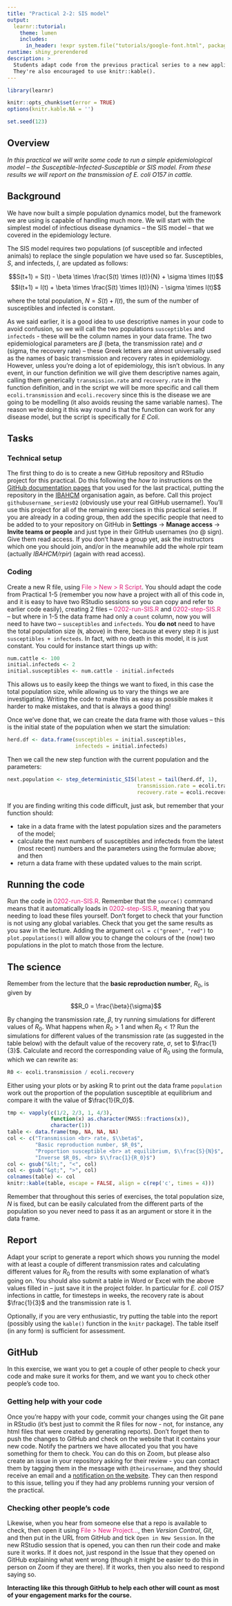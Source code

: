 ```yaml
---
title: "Practical 2-2: SIS model"
output: 
  learnr::tutorial:
    theme: lumen
    includes:
      in_header: !expr system.file("tutorials/google-font.html", package = "RPiR")
runtime: shiny_prerendered
description: >
  Students adapt code from the previous practical series to a new application.
  They're also encouraged to use knitr::kable().
---
```


```r
library(learnr)

knitr::opts_chunk$set(error = TRUE)
options(knitr.kable.NA = '')

set.seed(123)
```

## Overview

*In this practical we will write some code to run a simple epidemiological 
model -- the Susceptible-Infected-Susceptible or SIS model. From these results
we will report on the transmission of E. coli O157 in cattle.*

## Background

We have now built a simple population dynamics model, but the framework we are 
using is capable of handling much more. We will start with the simplest model of
infectious disease dynamics -- the SIS model -- that we covered in the
epidemiology lecture.

The SIS model requires two populations (of susceptible and infected animals) to
replace the single population we have used so far. Susceptibles, $S$, and
infecteds, $I$, are updated as follows:

$$S(t+1) = S(t) - \beta \times \frac{S(t) \times I(t)}{N} + \sigma \times I(t)$$
$$I(t+1) = I(t) + \beta \times \frac{S(t) \times I(t)}{N} - \sigma \times I(t)$$

where the total population, $N = S(t) + I(t)$, the sum of the number of
susceptibles and infected is constant.

As we said earlier, it is a good idea to use descriptive names in your code to
avoid confusion, so we will call the two populations `susceptibles` and
`infecteds` - these will be the column names in your data frame. The
two epidemiological parameters are $\beta$ (beta, the transmission rate) and
$\sigma$ (sigma, the recovery rate) -- these Greek letters are almost universally
used as the names of basic transmission and recovery rates in epidemiology.
However, unless you're doing a lot of epidemiology, this isn't obvious. In any
event, in our function definition we will give them descriptive names again,
calling them generically `transmission.rate` and `recovery.rate` in the function
definition, and in the script we will be more specific and call them
`ecoli.transmission` and `ecoli.recovery` since this is the  disease we are
going to be modelling (it also avoids reusing the same variable
names). The reason we're doing it this way round is that the function can
work for any disease model, but the script is specifically for *E Coli*.

## Tasks

### Technical setup

The first thing to do is to create a new GitHub repository and RStudio project
for this practical. Do this following the *how to* instructions on the [GitHub
documentation pages](https://ibahcm.github.io/RPiR/articles/pages/use_github.html)
that you used for the last practical, putting the repository in
the [IBAHCM](https://github.com/IBAHCM) organisation again, as before. Call this
project `githubusername_series02` (obviously use your real GitHub username!).
You'll use this project for all of the remaining exercises in this practical
series. If you are already in a coding group, then add the specific people that
need to be added to to your repository on GitHub in **Settings** ->
**Manage access** -> **Invite teams or people** and just type in their GitHub
usernames (no @ sign). Give them read access. If you don't have a group yet,
ask the instructors which one you should join, and/or in the meanwhile add the 
whole rpir team (actually *IBAHCM/rpir*) (again with read access).

### Coding

Create a new R file, using <span style="color: #dd1c77;">File > New > R
Script</span>. You should adapt the code from Practical 1-5 (remember you now
have a project with all of this code in, and it is easy to have two RStudio
sessions so you can copy and refer to earlier code easily), creating 2 files -- 
<span style="color: #dd1c77;">0202-run-SIS.R</span>
and <span style="color: #dd1c77;">0202-step-SIS.R</span> -- but where in 1-5 
the data frame had only a `count` column, now you will need to have two --
`susceptibles` and `infecteds`. You **do not** need to have the total population
size (`N`, above) in there, because at every step it is just
`susceptibles + infecteds`. In fact, with no death in this model, it is just
constant. You could for instance start things up with:

```r
num.cattle <- 100
initial.infecteds <- 2
initial.susceptibles <- num.cattle - initial.infecteds
```

This allows us to easily keep the things we want to fixed, in this case the 
total population size, while allowing us to vary the things we are 
investigating. Writing the code to make this as easy as possible makes it harder 
to make mistakes, and that is always a good thing!

Once we've done that, we can create the data frame with those values -- this is
the initial state of the population when we start the simulation:

```r
herd.df <- data.frame(susceptibles = initial.susceptibles,
                      infecteds = initial.infecteds)
```

Then we call the new step function with the current population and the
parameters:

```r
next.population <- step_deterministic_SIS(latest = tail(herd.df, 1), 
                                          transmission.rate = ecoli.transmission,
                                          recovery.rate = ecoli.recovery)
```

If you are finding writing this code difficult, just ask, but remember that your
function should: 

* take in a data frame with the latest population sizes and the parameters of 
the model;
* calculate the next numbers of susceptibles and infecteds from the latest (most
recent) numbers and the parameters using the formulae above; and then 
* return a data frame with these updated values to the main script.

## Running the code

Run the code in <span style="color: #dd1c77;">0202-run-SIS.R</span>. Remember 
that the `source()` command means that it automatically loads in 
<span style="color: #dd1c77;">0202-step-SIS.R</span>, meaning that you 
needing to load these files yourself. Don't forget to check that
your function is not using any global variables. Check that you get the same
results as you saw in the lecture. Adding the argument `col = c("green", "red")` 
to `plot.populations()` will allow you to change the colours of the (now) two
populations in the plot to match those from the lecture.

## The science

Remember from the lecture that the **basic reproduction number**, $R_0$, is 
given by 

$$R_0 = \frac{\beta}{\sigma}$$

By changing the transmission rate, $\beta$, try running simulations for 
different values of $R_0$. What happens when $R_0 > 1$ and when $R_0 < 1$? 
Run the simulations for different values of the transmission rate (as suggested 
in the table below) with the default value of the recovery rate, $\sigma$, set 
to $\frac{1}{3}$. Calculate and record the corresponding value of $R_0$ using 
the formula, which we can rewrite as:

```r
R0 <- ecoli.transmission / ecoli.recovery
```

Either using your plots or by asking R to 
print out the data frame `population` work out the proportion of the population
susceptible at equilibrium and compare it with the value of $\frac{1}{R_0}$.

```r
tmp <- vapply(c(1/2, 2/3, 1, 4/3), 
              function(x) as.character(MASS::fractions(x)),
              character(1))
table <- data.frame(tmp, NA, NA, NA)
col <- c("Transmission <br> rate, $\\beta$", 
         "Basic reproduction number, $R_0$",
         "Proportion susceptible <br> at equilibrium, $\\frac{S}{N}$",
         "Inverse $R_0$, <br> $\\frac{1}{R_0}$")
col <- gsub("&lt;", "<", col)
col <- gsub("&gt;", ">", col)
colnames(table) <- col
knitr::kable(table, escape = FALSE, align = c(rep('c', times = 4)))
```

Remember that throughout this series of exercises, the total population size,
$N$ is fixed, but can be easily calculated from the different parts of the
population so you never need to pass it as an argument or store it in the
data frame.

## Report
Adapt your script to generate a report which shows you running the model with at 
least a couple of different transmission rates and calculating different values
for $R_0$ from the results with some explanation of what's going on. You 
should also submit a table in Word or Excel with the above values filled in -- 
just save it in the project folder. In particular for *E. coli O157* infections 
in cattle, for timesteps in weeks, the recovery rate is about $\frac{1}{3}$ and 
the transmission rate is 1.

Optionally, if you are very enthusiastic, try putting the table into the report
(possibly using the `kable()` function in the `knitr` package). The table itself 
(in any form) is sufficient for assessment.

## GitHub

In this exercise, we want you to get a couple of other people to check your code
and make sure it works for them, and we want you to check other people's code
too.

### Getting help with your code

Once you're happy with your code, commit your changes using the Git pane in
RStudio (it's best just to commit the R files for now - not, for instance, any
html files that were created by generating reports). Don't forget then to push
the changes to GitHub and check on the website that it contains your new code.
Notify the partners we have allocated you that you have something for them to
check. You can do this on Zoom, but please also create an issue in your
repository asking for their review - you can contact them by tagging them in
the message with `@theirusername`, and they should receive an email and a
[notification on the website](https://github.com/notifications). They can then
respond to this issue, telling you if they had any problems running your version
of the practical.

### Checking other people's code

Likewise, when you hear from someone else that a repo is available to check,
then open it using <span style="color: #dd1c77;">File > New Project...</span>,
then *Version Control*, *Git*, and then put in the URL from GitHub and tick
`Open in New Session`. In the new RStudio session that is opened, you can then
run their code and make sure it works. If it does not, just respond in the Issue
that they opened on GitHub explaining what went wrong (though it might be easier
to do this in person on Zoom if they are there). If it works, then you also need
to respond saying so.

**Interacting like this through GitHub to help each other will count as most of
your engagement marks for the course.**

